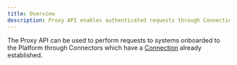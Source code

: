 ```yaml
---
title: Overview
description: Proxy API enables authenticated requests through Connections in the Platform.
---
```


The Proxy API can be used to perform requests to systems onboarded to the Platform through Connectors which have a
[Connection][connection] already established.

[connection]: /v1/concepts/connectors/connections
